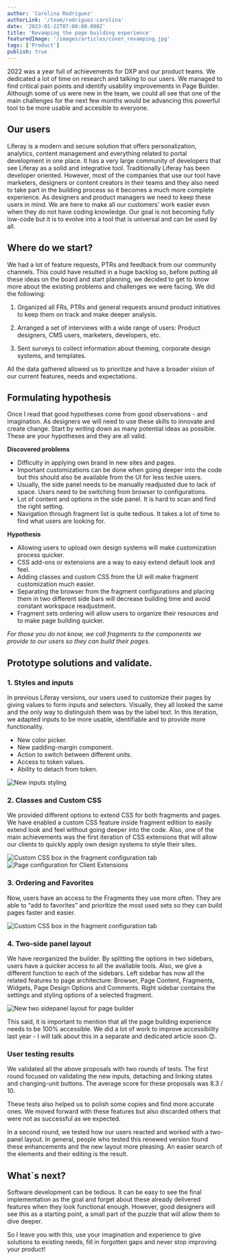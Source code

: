```yaml
---
author: 'Carolina Rodriguez'
authorLink: '/team/rodriguez-carolina'
date: '2023-01-22T07:00:00.000Z'
title: 'Revamping the page building experience'
featuredImage: '/images/articles/cover_revamping.jpg'
tags: ['Product']
publish: true
---
```


2022 was a year full of achievements for DXP and our product teams. We dedicated a lot of time on research and talking to our users. We managed to find critical pain points and identify usability improvements in Page Builder. Although some of us were new in the team, we could all see that one of the main challenges for the next few months would be advancing this powerful tool to be more usable and accesible to everyone. 


## Our users

Liferay is a modern and secure solution that offers personalization, analytics, content management and everything related to portal development in one place. It has a very large community of developers that see Liferay as a solid and integrative tool. Traditionally Liferay has been developer oriented. However, most of the companies that use our tool have marketers, designers or content creators in their teams and they also need to take part in the building process so it becomes a much more complete experience. As designers and product managers we need to keep these users in mind. We are here to make all our customers’ work easier even when they do not have coding knowledge. Our goal is not becoming fully low-code but it is to evolve into a tool that is universal and can be used by all.


## Where do we start?

We had a lot of feature requests, PTRs and feedback from our community channels. This could have resulted in a huge backlog so, before putting all these ideas on the board and start planning, we decided to get to know more about the existing problems and challenges we were facing. We did the following:  

1. Organized all FRs, PTRs and general requests around product initiatives to keep them on track and make deeper analysis.

2. Arranged a set of interviews with a wide range of users: Product designers, CMS users, marketers, developers, etc.

3. Sent surveys to collect information about theming, corporate design systems, and templates.

All the data gathered allowed us to prioritize and have a broader vision of our current features, needs and expectations.


## Formulating hypothesis

Once I read that good hypotheses come from good observations - and imagination. As designers we will need to use these skills to innovate and create change. Start by writing down as many potential ideas as possible. These are your hypotheses and they are all valid. 

**Discovered problems**

- Difficulty in applying own brand in new sites and pages. 
- Important customizations can be done when going deeper into the code but this should also be available from the UI for less techie users. 
- Usually, the side panel needs to be manually readjusted due to lack of space. Users need to be switching from browser to configurations.
- Lot of content and options in the side panel. It is hard to scan and find the right setting.
- Navigation through fragment list is quite tedious. It takes a lot of time to find what users are looking for.

**Hypothesis**

- Allowing users to upload own design systems will make customization process quicker.
- CSS add-ons or extensions are a way to easy extend default look and feel. 
- Adding classes and custom CSS from the UI will make fragment customization much easier.
- Separating the browser from the fragment configurations and placing them in two different side bars will decrease building time and avoid constant workspace readjustment.
- Fragment sets ordering will allow users to organize their resources and to make page building quicker.

*For those you do not know, we call fragments to the components we provide to our users so they can build their pages*.


## Prototype solutions and validate.

### 1. Styles and inputs

In previous Liferay versions, our users used to customize their pages by giving values to form inputs and selectors. Visually, they all looked the same and the only way to distinguish them was by the label text. In this iteration, we adapted inputs to be more usable, identifiable and to provide more functionality.

- New color picker.
- New padding-margin component.
- Action to switch between different units.
- Access to token values.
- Ability to detach from token.

![New inputs styling](/images/articles/styles.jpg)

### 2. Classes and Custom CSS

We provided different options to extend CSS for both fragments and pages. We have enabled a custom CSS feature inside fragment edition to easily extend look and feel without going deeper into the code. Also, one of the main achievements was the first iteration of CSS extensions that will allow our clients to quickly apply own design systems to style their sites.

![Custom CSS box in the fragment configuration tab](/images/articles/css1.jpg) 
![Page configuration for Client Extensions](/images/articles/css2.jpg)


### 3. Ordering and Favorites

Now, users have an access to the Fragments they use more often. They are able to “add to favorites” and prioritize the most used sets so they can build pages faster and easier.

![Custom CSS box in the fragment configuration tab](/images/articles/fragments.jpg)


### 4. Two-side panel layout

We have reorganized the builder. By splitting the options in two sidebars, users have a quicker access to all the available tools. Also, we give a different function to each of the sidebars. Left sidebar has now all the related features to page architecture: Browser, Page Content, Fragments, Widgets, Page Design Options and Comments. Right sidebar contains the settings and styling options of a selected fragment.

![New two sidepanel layout for page builder](/images/articles/page-editor.jpg)


This said, it is important to mention that all the page building experience needs to be 100% accessible. We did a lot of work to improve accessibility last year - I will talk about this in a separate and dedicated article soon 😊.


### User testing results

We validated all the above proposals with two rounds of tests. The first round focused on validating the new inputs, detaching and linking states and changing-unit buttons. The average score for these proposals was 8.3 / 10.

These tests also helped us to polish some copies and find more accurate ones. We moved forward with these features but also discarded others that were not as successful as we expected. 

In a second round, we tested how our users reacted and worked with a two-panel layout. In general, people who tested this renewed version found these enhancements and the new layout more pleasing. An easier search of the elements and their editing is the result.


## What`s next?

Software development can be tedious. It can be easy to see the final implementation as the goal and forget about these already delivered features when they look functional enough. However, good designers will see this as a starting point, a small part of the puzzle that will allow them to dive deeper. 

So I leave you with this, use your imagination and experience to give solutions to existing needs, fill in forgotten gaps and never stop improving your product!
